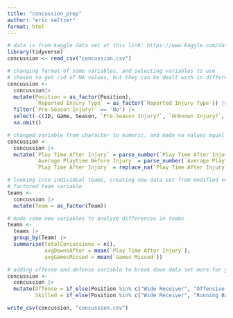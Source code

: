 ```yaml
---
title: "concussion_prep"
author: "eric seltzer"
format: html
---
```


```r
# data is from kaggle data set at this link: https://www.kaggle.com/datasets/rishidamarla/concussions-in-the-nfl-20122014/data
library(tidyverse)
concussion <- read_csv("concussion.csv")
```

```r
# changing format of some variables, and selecting variables to use
# chosen to get rid of NA values, but they can be dealt with in different ways
concussion <-
  concussion|>
  mutate(Position = as_factor(Position),
         `Reported Injury Type` = as_factor(`Reported Injury Type`)) |>
  filter(`Pre-Season Injury?` == 'No') |>
  select(-c(ID, Game, Season, `Pre-Season Injury?`, `Unknown Injury?`, `Winning Team?`, `Opposing Team`, `Week of Injury`, `Weeks Injured`, `Total Snaps`)) |>
  na.omit()

# changed variable from character to numeric, and made na values equal to 0
concussion <-
  concussion |>
  mutate(`Play Time After Injury` = parse_number(`Play Time After Injury`, na = "Did not return from injury"),
         `Average Playtime Before Injury` = parse_number(`Average Playtime Before Injury`),
         `Play Time After Injury` = replace_na(`Play Time After Injury`, 0))
```

```r
# looking into individual teams, creating new data set from modified version to do so
# factored team variable
teams <-
  concussion |>
  mutate(Team = as_factor(Team))

# made some new variables to analyze differences in teams
teams <-
  teams |>
  group_by(Team) |>
  summarise(totalConcussions = n(),
            avgDownsAfter = mean(`Play Time After Injury`),
            avgGamesMissed = mean(`Games Missed`))
```

```r
# adding offense and defense variable to break down data set more for graphing purposes
concussion <-
  concussion |>
  mutate(Offense = if_else(Position %in% c("Wide Receiver", "Offensive Tackle", "Center", "Running Back", "Guard", "Tight End", "Quarterback", "Full Back"), "Offense", "Defense"),
         Skilled = if_else(Position %in% c("Wide Receiver", "Running Back", "Tight End", "Quarterback", "Full Back"), "Skilled", "Non-Skilled"))
```

```r
write_csv(concussion, "concussion.csv")
```

